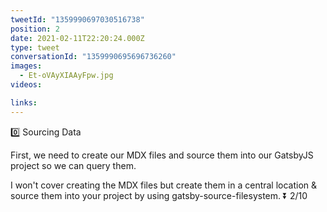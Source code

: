 ```yaml
---
tweetId: "1359990697030516738"
position: 2
date: 2021-02-11T22:20:24.000Z
type: tweet
conversationId: "1359990695696736260"
images:
  - Et-oVAyXIAAyFpw.jpg
videos:

links:
---
```


0️⃣ Sourcing Data

First, we need to create our MDX files and source them into our GatsbyJS project so we can query them.

I won't cover creating the MDX files but create them in a central location & source them into your project by using gatsby-source-filesystem. ⏬ 2/10
